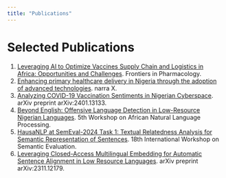 ```yaml
---
title: "Publications"
---
```


# Selected Publications

1. [Leveraging AI to Optimize Vaccines Supply Chain and Logistics in Africa: Opportunities and Challenges](https://www.frontiersin.org/journals/pharmacology/articles/10.3389/fphar.2025.1531141/full). Frontiers in Pharmacology. 
2. [Enhancing primary healthcare delivery in Nigeria through the adoption of advanced technologies](https://narrax.org/main/article/view/180). narra X. 
3. [Analyzing COVID-19 Vaccination Sentiments in Nigerian Cyberspace](https://arxiv.org/abs/2401.13133). arXiv preprint arXiv:2401.13133.
4. [Beyond English: Offensive Language Detection in Low-Resource Nigerian Languages](https://openreview.net/forum?id=8H6fHHZI36). 5th Workshop on African Natural Language Processing.
5. [HausaNLP at SemEval-2024 Task 1: Textual Relatedness Analysis for Semantic Representation of Sentences](https://aclanthology.org/2024.semeval-1.29). 18th International Workshop on Semantic Evaluation.
6. [Leveraging Closed-Access Multilingual Embedding for Automatic Sentence Alignment in Low Resource Languages](https://arxiv.org/abs/2311.12179). arXiv preprint arXiv:2311.12179.
